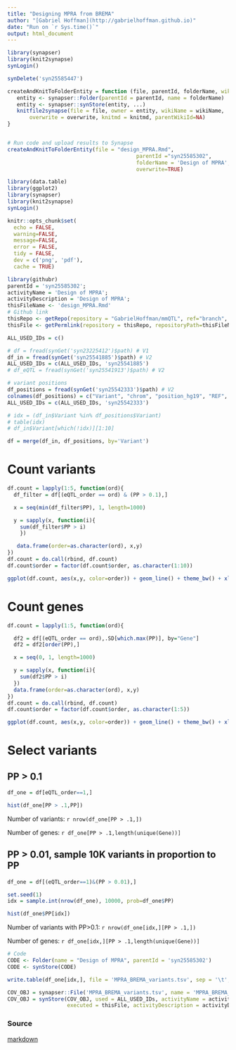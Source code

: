 ```yaml
---
title: "Designing MPRA from BREMA"
author: "[Gabriel Hoffman](http://gabrielhoffman.github.io)"
date: "Run on `r Sys.time()`"
output: html_document
---
```



<!---

cd /Users/gabrielhoffman/workspace/repos/mmQTL_plots
# rm -rf combined_analysis/combine_all_EPHA1_cache

R

rmarkdown::render("design_MPRA.Rmd")


--->
 


 ```r
library(synapser)
library(knit2synapse)
synLogin()

synDelete('syn25585447')

createAndKnitToFolderEntity = function (file, parentId, folderName, wikiName = NULL, overwrite = FALSE, knitmd = TRUE, ...){
    entity <- synapser::Folder(parentId = parentId, name = folderName)
    entity <- synapser::synStore(entity, ...)
    knitfile2synapse(file = file, owner = entity, wikiName = wikiName, 
        overwrite = overwrite, knitmd = knitmd, parentWikiId=NA)
}


# Run code and upload results to Synapse
createAndKnitToFolderEntity(file = "design_MPRA.Rmd",
                                          parentId ="syn25585302",
                                          folderName = 'Design of MPRA',
                                          overwrite=TRUE)
```

```r
library(data.table)
library(ggplot2)
library(synapser)
library(knit2synapse)
synLogin()

knitr::opts_chunk$set(
  echo = FALSE,
  warning=FALSE,
  message=FALSE,
  error = FALSE,
  tidy = FALSE,
  dev = c('png', 'pdf'),
  cache = TRUE)
```




```r
library(githubr)
parentId = 'syn25585302';
activityName = 'Design of MPRA';
activityDescription = 'Design of MPRA';
thisFileName <- 'design_MPRA.Rmd'
# Github link
thisRepo <- getRepo(repository = "GabrielHoffman/mmQTL", ref="branch", refName='main')
thisFile <- getPermlink(repository = thisRepo, repositoryPath=thisFileName)

ALL_USED_IDs = c()
```


```r
# df = fread(synGet('syn23225412')$path) # V1
df_in = fread(synGet('syn25541885')$path) # V2
ALL_USED_IDs = c(ALL_USED_IDs, 'syn25541885')
# df_eQTL = fread(synGet('syn25541913')$path) # V2

# variant positions
df_positions = fread(synGet('syn25542333')$path) # V2
colnames(df_positions) = c("Variant", "chrom", "position_hg19", "REF", "ALT")
ALL_USED_IDs = c(ALL_USED_IDs, 'syn25542333')

# idx = (df_in$Variant %in% df_positions$Variant)
# table(idx)
# df_in$Variant[which(!idx)][1:10]

df = merge(df_in, df_positions, by='Variant')
```


# Count variants
```r

df.count = lapply(1:5, function(ord){
  df_filter = df[(eQTL_order == ord) & (PP > 0.1),]

  x = seq(min(df_filter$PP), 1, length=1000)

  y = sapply(x, function(i){
  	sum(df_filter$PP > i)
  	})

   data.frame(order=as.character(ord), x,y)
})
df.count = do.call(rbind, df.count)
df.count$order = factor(df.count$order, as.character(1:10))

ggplot(df.count, aes(x,y, color=order)) + geom_line() + theme_bw() + xlab("Posterior inclusion probability") + ylab("Number of variants") + ggtitle("Fine-mapping: by variant") + xlim(0, 1) + theme(aspect.ratio=1, plot.title = element_text(hjust = 0.5)) + scale_color_brewer(palette="Set1", name="eQTL order")
```


# Count genes
```r

df.count = lapply(1:5, function(ord){

  df2 = df[(eQTL_order == ord),.SD[which.max(PP)], by="Gene"]
  df2 = df2[order(PP),]

  x = seq(0, 1, length=1000)

  y = sapply(x, function(i){
  	sum(df2$PP > i)
  })
  data.frame(order=as.character(ord), x,y)
})
df.count = do.call(rbind, df.count)
df.count$order = factor(df.count$order, as.character(1:5))

ggplot(df.count, aes(x,y, color=order)) + geom_line() + theme_bw() + xlab("Posterior inclusion probability") + ylab("Number of genes") + ggtitle("Fine-mapping: by gene") + theme(aspect.ratio=1, plot.title = element_text(hjust = 0.5)) + scale_color_brewer(palette="Set1", name="eQTL order")
```

# Select variants
## PP > 0.1
```r
df_one = df[eQTL_order==1,]

hist(df_one[PP > .1,PP])
```

Number of variants: `r nrow(df_one[PP > .1,])`

Number of genes: `r df_one[PP > .1,length(unique(Gene))]`


## PP > 0.01, sample 10K variants in proportion to PP
```r
df_one = df[(eQTL_order==1)&(PP > 0.01),]

set.seed(1)
idx = sample.int(nrow(df_one), 10000, prob=df_one$PP)

hist(df_one$PP[idx])
```

Number of variants with PP>0.1: `r nrow(df_one[idx,][PP > .1,])`

Number of genes: `r df_one[idx,][PP > .1,length(unique(Gene))]`


```r

# Code
CODE <- Folder(name = "Design of MPRA", parentId = 'syn25585302')
CODE <- synStore(CODE)

write.table(df_one[idx,], file = 'MPRA_BREMA_variants.tsv', sep = '\t', row.names=FALSE, quote=FALSE)

COV_OBJ = synapser::File('MPRA_BREMA_variants.tsv', name = 'MPRA_BREMA_variants.tsv', parentId = CODE$properties$id)
COV_OBJ = synStore(COV_OBJ, used = ALL_USED_IDs, activityName = activityName, 
                   executed = thisFile, activityDescription = activityDescription)
```


### Source
[markdown](`r thisFile`)















